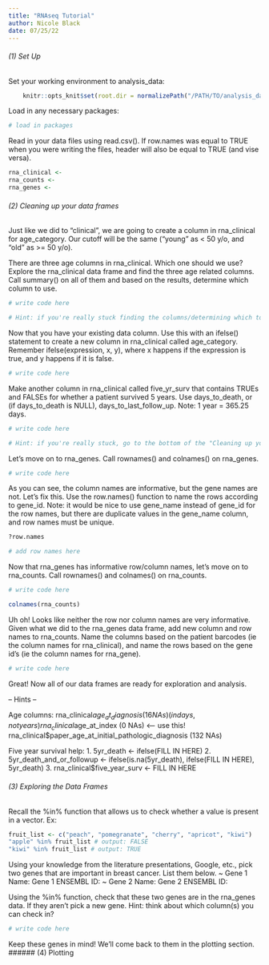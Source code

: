 ```yaml
---
title: "RNAseq Tutorial"
author: Nicole Black
date: 07/25/22
---
```


###### (1) Set Up

Set your working environment to analysis_data:

```r
    knitr::opts_knit$set(root.dir = normalizePath("/PATH/TO/analysis_data")) 
```

Load in any necessary packages:

```r
# load in packages
```

Read in your data files using read.csv(). If row.names was equal to TRUE when you were writing the files, header will also be equal to TRUE (and vise versa).

```r
rna_clinical <-
rna_counts <-
rna_genes <-
```

###### (2) Cleaning up your data frames

Just like we did to "clinical", we are going to create a column in rna_clinical for age_category. Our cutoff will be the same ("young" as < 50 y/o, and "old" as >= 50 y/o).

There are three age columns in rna_clinical. Which one should we use? Explore the rna_clinical data frame and find the three age related columns. Call summary() on all of them and based on the results, determine which column to use.

```r
# write code here

# Hint: if you're really stuck finding the columns/determining which to use, go to the bottom of the "Cleaning up your data frames" section for the answers. Only do this once you've given it a good shot on your own!
```

Now that you have your existing data column. Use this with an ifelse() statement to create a new column in rna_clinical called age_category. Remember ifelse(expression, x, y), where x happens if the expression is true, and y happens if it is false.

```r
# write code here
```

Make another column in rna_clinical called five_yr_surv that contains TRUEs and FALSEs for whether a patient survived 5 years. Use days_to_death, or (if days_to_death is NULL), days_to_last_follow_up. Note: 1 year = 365.25 days.

```r
# write code here

# Hint: if you're really stuck, go to the bottom of the "Cleaning up your data frames" section for some help. Only do this once you've given it a good shot on your own!
```

Let's move on to rna_genes. Call rownames() and colnames() on rna_genes.

```r
# write code here
```

As you can see, the column names are informative, but the gene names are not. Let's fix this. Use the row.names() function to name the rows according to gene_id. Note: it would be nice to use gene_name instead of gene_id for the row names, but there are duplicate values in the gene_name column, and row names must be unique.

```r
?row.names

# add row names here
```

Now that rna_genes has informative row/column names, let's move on to rna_counts. Call rownames() and colnames() on rna_counts.

```r
# write code here

colnames(rna_counts)
```

Uh oh! Looks like neither the row nor column names are very informative. Given what we did to the rna_genes data frame, add new column and row names to rna_counts. Name the columns based on the patient barcodes (ie the column names for rna_clinical), and name the rows based on the gene id's (ie the column names for rna_gene).

```r
# write code here
```

Great! Now all of our data frames are ready for exploration and analysis.

-- Hints --

Age columns:
  rna_clinical$age_at_diagnosis (16 NAs) (in days, not years)
  rna_clinical$age_at_index (0 NAs) <-- use this!
  rna_clinical$paper_age_at_initial_pathologic_diagnosis (132 NAs)
  
Five year survival help:
  1. 5yr_death <- ifelse(FILL IN HERE)
  2. 5yr_death_and_or_followup <- ifelse(is.na(5yr_death), ifelse(FILL IN HERE), 5yr_death)
  3. rna_clinical$five_year_surv <- FILL IN HERE

###### (3) Exploring the Data Frames

Recall the %in% function that allows us to check whether a value is present in a vector. Ex:

```r
fruit_list <- c("peach", "pomegranate", "cherry", "apricot", "kiwi")
"apple" %in% fruit_list # output: FALSE
"kiwi" %in% fruit_list # output: TRUE
```

Using your knowledge from the literature presentations, Google, etc., pick two genes that are important in breast cancer. List them below.
    ~ Gene 1 Name:            Gene 1 ENSEMBL ID:
    ~ Gene 2 Name:            Gene 2 ENSEMBL ID:
    
Using the %in% function, check that these two genes are in the rna_genes data. If they aren't pick a new gene. Hint: think about which column(s) you can check in?

```r
# write code here
```

Keep these genes in mind! We'll come back to them in the plotting section.
###### (4) Plotting


